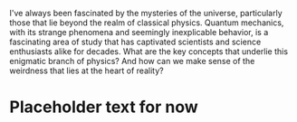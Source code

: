 
I've always been fascinated by the mysteries of the universe, particularly 
those that lie beyond the realm of classical physics. Quantum mechanics, 
with its strange phenomena and seemingly inexplicable behavior, is a 
fascinating area of study that has captivated scientists and science 
enthusiasts alike for decades. What are the key concepts that underlie 
this enigmatic branch of physics? And how can we make sense of the 
weirdness that lies at the heart of reality?

# Placeholder text for now
